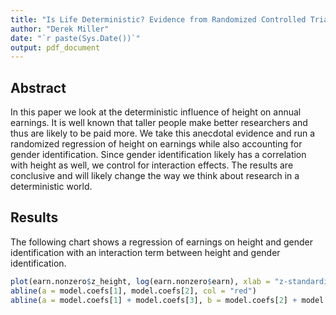 ```yaml
---
title: "Is Life Deterministic? Evidence from Randomized Controlled Trials"
author: "Derek Miller"
date: "`r paste(Sys.Date())`"
output: pdf_document
---
```


## Abstract

In this paper we look at the deterministic influence of height on annual earnings. It is well known that taller people make better researchers and thus are likely to be paid more. We take this anecdotal evidence and run a randomized regression of height on earnings while also accounting for gender identification. Since gender identification likely has a correlation with height as well, we control for interaction effects. The results are conclusive and will likely change the way we think about research in a deterministic world.

## Results

The following chart shows a regression of earnings on height and gender identification with an interaction term between height and gender identification.

```r
plot(earn.nonzero$z_height, log(earn.nonzero$earn), xlab = "z-standardized height", ylab = "log earnings")
abline(a = model.coefs[1], model.coefs[2], col = "red")
abline(a = model.coefs[1] + model.coefs[3], b = model.coefs[2] + model.coefs[4], col = "blue")
```
